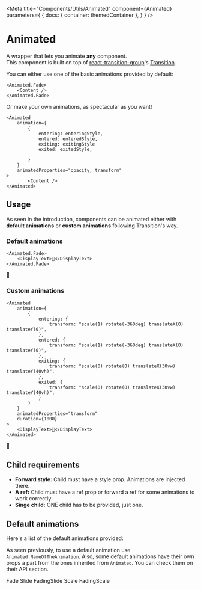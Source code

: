 
<Meta
    title="Components/Utils/Animated"
      component={Animated}
      parameters={
        {
            docs: {
                container: themedContainer
            },
        }
} />

# Animated

A wrapper that lets you animate **any** component.<br/>
This component is built on top of [react-transition-group](https://reactcommunity.org/react-transition-group/)'s [Transition](https://reactcommunity.org/react-transition-group/css-transition).

You can either use one of the basic animations provided by default:
```tsx
<Animated.Fade>
    <Content />
</Animated.Fade>
````
Or make your own animations, as spectacular as you want!
```tsx
<Animated
    animation={
        {
            entering: enteringStyle,
            entered: enteredStyle,
            exiting: exitingStyle
            exited: exitedStyle,

        }
    }
    animatedProperties="opacity, transform"
>
        <Content />
</Animated>
```

## Usage

As seen in the introduction, components can be animated either with **default animations** or **custom animations** following Transition's way.

### Default animations

```tsx
<Animated.Fade>
    <DisplayText>🚀</DisplayText>
</Animated.Fade>
````
<Canvas>
    <AnimatedDisplay Animation="Fade"><DisplayText>🚀</DisplayText></AnimatedDisplay>
</Canvas>

### Custom animations

```tsx
<Animated
    animation={
        {
            entering: {
                transform: "scale(1) rotate(-360deg) translateX(0) translateY(0)",
            },
            entered: {
                transform: "scale(1) rotate(-360deg) translateX(0) translateY(0)",
            },
            exiting: {
                transform: "scale(0) rotate(0) translateX(30vw) translateY(40vh)",
            },
            exited: {
                transform: "scale(0) rotate(0) translateX(30vw) translateY(40vh)",
            }
        }
    }
    animatedProperties="transform"
    duration={1000}
>
    <DisplayText>🚀</DisplayText>
</Animated>
````
<Canvas>
    <AnimatedDisplay
        animation={
            {
                entering: {
                    transform: "scale(1) rotate(-360deg) translateX(0) translateY(0)",
                },
                entered: {
                    transform: "scale(1) rotate(-360deg) translateX(0) translateY(0)",
                },
                exiting: {
                    transform: "scale(0) rotate(0) translateX(30vw) translateY(40vh)",
                },
                exited: {
                    transform: "scale(0) rotate(0) translateX(30vw) translateY(40vh)",
                }
            }
        }
        animatedProperties="transform"
        duration={1000}
    >
        <DisplayText>🚀</DisplayText>
    </AnimatedDisplay>
</Canvas>

## Child requirements

- **Forward style:** Child must have a style prop. Animations are injected there.
- **A ref:** Child must have a ref prop or forward a ref for some animations to work correctly.
- **Singe child:** ONE child has to be provided, just one.

## Default animations

Here's a list of the default animations provided:

As seen previously, to use a default animation use `Animated.NameOfTheAnimation`. Also, some default animations have their own props a part from the ones inherited from `Animated`. You can check them on their API section.

<Canvas>
    <Grid cols={2} colGap={40} rowGap={40} breakpoints={[{maxWidth: 1100, cols: 1}]}>
        <AnimatedDisplay Animation="Fade"><DisplayText>Fade</DisplayText></AnimatedDisplay>
        <AnimatedDisplay Animation="Slide" direction="left"><DisplayText>Slide</DisplayText></AnimatedDisplay>
        <AnimatedDisplay Animation="FadingSlide" direction="down"><DisplayText>FadingSlide</DisplayText></AnimatedDisplay>
        <AnimatedDisplay Animation="Scale"><DisplayText>Scale</DisplayText></AnimatedDisplay>
        <AnimatedDisplay Animation="FadingScale"><DisplayText>FadingScale</DisplayText></AnimatedDisplay>
    </Grid>
</Canvas>

